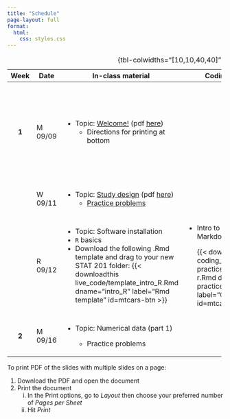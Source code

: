 ```yaml
---
title: "Schedule"
page-layout: full
format: 
  html:
    css: styles.css
---
```


+---------+---------+---------------------------------------------------------------------------------------------------------------------------------------------------------------------------------------+-----------------------------------------------------------------------------------------------------------------------------------------------+--------------------------------------------------------------------------------+
| Week    | Date    | In-class material                                                                                                                                                                     | Coding practice                                                                                                                               | Assignments                                                                    |
+:=======:+=========+=======================================================================================================================================================================================+===============================================================================================================================================+================================================================================+
| **1**   | M 09/09 | -   Topic: [Welcome!](slides/slides-00-welcome.qmd) (pdf [here](slides/pdf/slides-00.pdf))                                                                                            |                                                                                                                                               | -   Bring your completed quiz to next class                                    |
|         |         |     -   Directions for printing at bottom                                                                                                                                             |                                                                                                                                               |                                                                                |
|         |         |                                                                                                                                                                                       |                                                                                                                                               | -   Fill out [this survey](https://forms.gle/GmbiQXXCEk7xejJt5) by next class. |
+---------+---------+---------------------------------------------------------------------------------------------------------------------------------------------------------------------------------------+-----------------------------------------------------------------------------------------------------------------------------------------------+--------------------------------------------------------------------------------+
|         | W 09/11 | -   Topic: [Study design](slides/slides-01-study-design.qmd) (pdf [here](slides/pdf/slides-01.pdf))                                                                                   |                                                                                                                                               |                                                                                |
|         |         |     -   [Practice problems](practice_probs/practice-01-study-design.qmd)                                                                                                              |                                                                                                                                               |                                                                                |
+---------+---------+---------------------------------------------------------------------------------------------------------------------------------------------------------------------------------------+-----------------------------------------------------------------------------------------------------------------------------------------------+--------------------------------------------------------------------------------+
|         | R 09/12 | -   Topic: Software installation                                                                                                                                                      | -   Intro to R and R Markdown                                                                                                                 |                                                                                |
|         |         | -   `R` basics                                                                                                                                                                        |                                                                                                                                               |                                                                                |
|         |         | -   Download the following .Rmd template and drag to your new STAT 201 folder: {{< downloadthis live_code/template_intro_R.Rmd dname="intro_R" label="Rmd template" id=mtcars-btn >}} |     {{< downloadthis coding_practice/coding-practice-02-intro-r.Rmd dname="coding-practice-intro-R" label="Coding practice" id=mtcars-btn >}} |                                                                                |
+---------+---------+---------------------------------------------------------------------------------------------------------------------------------------------------------------------------------------+-----------------------------------------------------------------------------------------------------------------------------------------------+--------------------------------------------------------------------------------+
| **2**   | M 09/16 | -   Topic: Numerical data (part 1)                                                                                                                                                    |                                                                                                                                               |                                                                                |
|         |         |                                                                                                                                                                                       |                                                                                                                                               |                                                                                |
|         |         |     -   Practice problems                                                                                                                                                             |                                                                                                                                               |                                                                                |
+---------+---------+---------------------------------------------------------------------------------------------------------------------------------------------------------------------------------------+-----------------------------------------------------------------------------------------------------------------------------------------------+--------------------------------------------------------------------------------+

: {tbl-colwidths="\[10,10,40,40\]"}

To print PDF of the slides with multiple slides on a page:

1.  Download the PDF and open the document
2.  Print the document
    i.  In the Print options, go to *Layout* then choose your preferred number of *Pages per Sheet*
    ii. Hit *Print*
